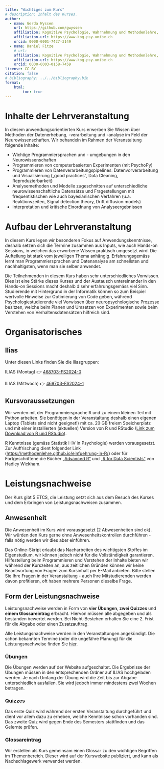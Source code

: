 ```yaml
---
title: "Wichtiges zum Kurs"
# description: Inhalt des Kurses.
author:
  - name: Gerda Wyssen
    url: https://github.com/gwyssen
    affiliation: Kognitive Psychologie, Wahrnehmung und Methodenlehre, Universität Bern 
    affiliation-url: https://www.kog.psy.unibe.ch
    orcid: 0000-0001-7427-3149
  - name: Daniel Fitze
    # url: 
    affiliation: Kognitive Psychologie, Wahrnehmung und Methodenlehre, Universität Bern 
    affiliation-url: https://www.kog.psy.unibe.ch
    orcid: 0000-0003-0158-7459
license: CC BY
citation: false
# bibliography: ../../bibliography.bib
format:
    html:
        toc: true
---
```


# Inhalte der Lehrveranstaltung

In diesem anwendungsorientierten Kurs erwerben Sie Wissen über Methoden der Datenerhebung, -verarbeitung und -analyse im Feld der Neurowissenschaften.
Wir behandeln im Rahmen der Veranstaltung folgende Inhalte:

- Wichtige Programmiersprachen und - umgebungen in den Neurowissenschaften
- Programmieren von computerbasierten Experimenten (mit PsychoPy)
- Programmieren von Datenverarbeitungspipelines: Datenvorverarbeitung und Visualisierung („good practices", Data Cleaning, Reproduzierbarkeit)
- Analysemethoden und Modelle zugeschnitten auf unterschiedliche neurowissenschaftliche Datensätze und Fragestellungen mit frequentistischen wie auch bayesianischen Verfahren (u.a. Reaktionszeiten, Signal detection theory, Drift diffusion models)
- Interpretation und kritische Einordnung von Analyseergebnissen 

# Aufbau der Lehrveranstaltung

In diesem Kurs legen wir besonderen Fokus auf Anwendungskenntnisse, deshalb setzen sich die Termine zusammen aus Inputs, wie auch Hands-on Sessions, in welchen das erworbene Wissen praktisch umgesetzt wird. Die Aufteilung ist stark vom jeweiligen Thema anhängig. Erfahrungsgemäss lernt man Programmiersprachen und Datenanalyse am schnellsten und nachhaltigsten, wenn man sie selber anwendet. 

Die Teilnehmenden in diesem Kurs haben sehr unterschiedliches Vorwissen. Dies ist eine Stärke dieses Kurses und der Austausch untereinander in den Hands-on Sessions macht deshalb d sehr erfahrungsgemäss viel Sinn. Studierende mit Hintergrund in der Informatik können so zum Beispiel  wertvolle Hinweise zur Optimierung von Code geben, während Psychologiestudierende viel Vorwissen über neuropsychologische Prozesse besitzen, welche beim Planen und Umsetzen von Experimenten sowie beim Verstehen von Verhaltensdatensätzen hilfreich sind.


# Organisatorisches

## Ilias

Unter diesen Links finden Sie die Iliasgruppen:

ILIAS (Montag) 👉 [468703-FS2024-0](https://ilias.unibe.ch/goto_ilias3_unibe_crs_2926130.html)

ILIAS (Mittwoch) 👉 [468703-FS2024-1](https://ilias.unibe.ch/goto_ilias3_unibe_crs_2880593.html)


## Kursvoraussetzungen
Wir werden mit der Programmiersprache R und zu einem kleinen Teil mit Python arbeiten. Sie benötigen in der Veranstaltung deshalb einen eigenen Laptop (Tablets sind nicht geeignet!) mit ca. 20 GB freiem Speicherplatz und mit einer installierten (aktuellen) Version von R und RStudio ([Link zum Download von R und RStudio](https://posit.co/download/rstudio-desktop/)).

R Kenntnisse (gemäss Statistik I-IV in Psychologie) werden vorausgesetzt. Zur Auffrischung dient folgender Link (<https://methodenlehre.github.io/einfuehrung-in-R/>) oder für Fortgeschrittene die Bücher [„Advanced R"](http://adv-r.had.co.nz/) und [„R for Data Scientists"](https://r4ds.had.co.nz/) von Hadley Wickham.


# Leistungsnachweise

Der Kurs gibt 5 ETCS, die Leistung setzt sich aus dem Besuch des Kurses und dem Erbringen von Leistungsnachweisen zusammen.

## Anwesenheit

Die Anwesenheit im Kurs wird vorausgesetzt (2 Abwesenheiten sind ok). Wir würden den Kurs gerne ohne Anwesenheitskontrollen durchführen - falls nötig werden wir dies aber einführen.

Das Online-Skript erlaubt das Nacharbeiten des wichtigsten Stoffes im Eigenstudium, wir können jedoch nicht für die Vollständigkeit garantieren. Hilfestellung beim Programmieren und Verstehen der Inhalte bieten wir während der Kurszeiten an, aus zeitlichen Gründen können wir keine Beantwortung von Fragen zum Kursinhalt per E-Mail anbieten. Bitte stellen Sie Ihre Fragen in der Veranstaltung - auch Ihre Mitstudierenden werden davon profitieren, oft haben mehrere Personen dieselbe Frage.


## Form der Leistungsnachweise

Leistungsnachweise werden in Form von __vier Übungen__,  __zwei Quizzes__ und __einem Glossareintrag__ erbracht. Hiervon müssen alle abgegeben und als bestanden bewertet werden. Bei Nicht-Bestehen erhalten Sie eine 2. Frist für die Abgabe oder einen Zusatzauftrag. 

Alle Leistungsnachweise werden in den Veranstaltungen angekündigt. Die schon bekannten Termine (oder die ungefähre Planung) für die Leistungsnachweise finden Sie [hier](https://kogpsy.github.io/neuroscicomplabFS24/pages/admin/termine.html).

### Übungen
Die Übungen werden auf der Website aufgeschaltet. Die Ergebnisse der Übungen müssen in den entsprechenden Ordner auf ILIAS hochgeladen werden. Je nach Umfang der Übung wird die Zeit bis zur Abgabe unterschiedlich ausfallen. Sie wird jedoch immer mindestens zwei Wochen betragen.

### Quizzes
Das erste Quiz wird während der ersten Veranstaltung durchgeführt und dient vor allem dazu zu erheben, welche Kenntnisse schon vorhanden sind. Das zweite Quiz wird gegen Ende des Semesters stattfinden und das Gelernte prüfen.

### Glossareintrag
Wir erstellen als Kurs gemeinsam einen Glossar zu den wichtigen Begriffen im Themenbereich. Dieser wird auf der Kurswebsite publiziert, und kann als Nachschlagewerk verwendet werden.



 
<!-- ## Peer Feedback Weiteres

Diese Veranstaltung gibt es zum 4. Mal, jedes Jahr wurde eine Guidelines -->

<!-- Die Evaluation der Übungen erfolgt in Form von __Peer-Feedback__; dies bedeutet, dass Sie nach dem Abgabetermin aufgefordert werden, zu den Übungen von zufällig ausgewählten Mitstudierenden Feedback zu geben. Danach erhalten Sie selber von anderen Mitstudierenden Feedback zu Ihrer Übung. Das Peer-Feedback ist somit Teil des Leistungsnachweises. Auf Ilias finden Sie Informationen zur Art und Form des Feedbacks passend zur Übung. Grundsätzliche Guidelines zum Peer-Feedback finden Sie untenstehend. -->

<!-- Wissenschaftliche Artikel werden von Forschenden aus denselben/ähnlichen Forschungsgebieten begutachtet. In diesem Kurs wählen wir für das Feedback zu den Übungen ebenfalls dieses Prinzip des *peer review*. Für jede Übung erhalten Sie einen klaren Begutachtungsauftrag mit Fragen wie z.B. *Was würde die Grafik informativer machen?*. Wir bitten Sie, beim Verfassen des Peer-Feedbacks folgende Richtlinien zu beachten: -->

<!-- - **be kind**: Seien Sie freundlich. Wählen Sie Ihre Rückmeldungspunkte sorgfältig. Nehmen Sie sich Zeit und geben Sie nicht sehr knappes, verspätetes oder gar kein Feedback. Schreiben Sie was Ihnen positiv aufgefallen ist und unbedingt beibehalten werden sollte. -->

<!-- - **be specific**: Beschreiben Sie das Problem oder die Kritikpunkte präzise und spezifisch (statt z.B. *"Code läuft nicht"* könnten Sie schreiben *"in Zeile 34 gibt es eine Fehlermeldung, es scheint die Variable wurde falsch benannt, ..."*) -->

<!-- - **be helpful**: Seien Sie konstruktiv. Es gibt immer etwas was verbessert werden könnte. Beschreiben Sie diese Punkte und fügen Sie bestenfalls einen Lösungsansatz oder -vorschlag hinzu (statt z.B. *"die Farben sind nicht geeignet für farbenblinde Personen"* könnten Sie schreiben *"die [`viridis`](https://sjmgarnier.github.io/viridis/) Palette würde die Grafik für farbenblinde Personen zugänglich machen"*). -->


<!-- Wertvolles und konstruktives Feedback zu geben benötigt Zeit. Deshalb planen Sie sich bitte ca. 1 Lektion für das jeweilige Peer Feedback ein. -->
